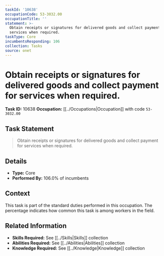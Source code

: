```yaml
---
taskId: '10638'
occupationCode: 53-3032.00
occupationTitle: ''
statement: >-
  Obtain receipts or signatures for delivered goods and collect payment for
  services when required.
taskType: Core
incumbentsResponding: 106
collection: Tasks
source: onet
---
```

# Obtain receipts or signatures for delivered goods and collect payment for services when required.

**Task ID:** 10638
**Occupation:** [[../Occupations|Occupation]] with code `53-3032.00`

## Task Statement

> Obtain receipts or signatures for delivered goods and collect payment for services when required.

## Details

- **Type:** Core
- **Performed By:** 106.0% of incumbents

## Context

This task is part of the standard duties performed in this occupation. The percentage indicates how common this task is among workers in the field.

## Related Information

- **Skills Required:** See [[../Skills|Skills]] collection
- **Abilities Required:** See [[../Abilities|Abilities]] collection
- **Knowledge Required:** See [[../Knowledge|Knowledge]] collection
